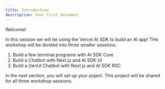 ```yaml
---
title: Introduction
description: Your first document
---
```


Welcome! 

In this session we will be using the Vercel AI SDK to build an AI app! THe workshop will be divided into three smaller sessions:
1. Build a few terminal programs with AI SDK Core
2. Build a Chatbot with Next.js and AI SDK UI
3. Build a GenUI Chatbot with Next.js and AI SDK RSC

In the next section, you will set up your poject. This project will be shared for all three workshop sessions.

